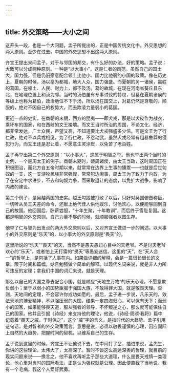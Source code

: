 ```yaml
---
---
---
```

title: 外交策略——大小之间
---




这开头一段，也是一个大问题，孟子所提出的，正是中国传统文化中，外交思想的两大原则。至少在过去，中国的外交思想不出这两大原则。

齐宣王提出来问孟子，对于与邻国的邦交，有什么好的办法，好的策略。孟子说：大致可以分成两种原则。一种是“以大事小”，这是仁者的风范。虽然自己的国土大，国力强，但是仍旧愿意配合领土比他小、国力比他弱的小国的政策。像在历史上，夏朝的时候，汤以亳为都城，地大人众，国力强盛。而夏朝的另一诸侯，嬴姓的葛国，在领土、人民、财力上，都不及汤。葛的故城，在现在河南省葵丘县东北，在地理位置上和汤为邻。当时的汤伯虽有专事讨伐的特权，但葛在夏朝诸侯的等级上也称为葛伯，政治地位不下于汤，所以汤在国交上，对葛仍然是尊敬的，顺服的，绝对不因自己的权势大，而去欺凌力量弱小的葛国。

更近一点的史实，在商朝的末期，西方的昆夷——即犬戎，那是以犬皮作为战衣，乘坏车的国家，和在西岐的文王接壤。而文王当时所治的周国，不论文化、经济，都非常发达，广土众民，声望又高，不知道要比犬戎强盛多少倍。可是文王为了行仁政，绝对不以兵戎相见，为了行仁政，不忍动武，虽然犬戎经常有粗暴鲁莽的侵犯行为，而文王还是忍让着，不愿意生灵涂炭，以免苦了老百姓。

孟子再举出第二个外交原则：“以小事大”，这属于明智之举。他也举出两个当时的史例，一个是周太王的例子。商朝末期时，姬周诸侯，由太王当政，这时周国正在积极图治，而北方自五帝时期以来，就常常在边界上生事的獯鬻——也就是后世匈奴的一支，这一支游牧民族非常强悍，常常犯边闹事，周太王为了致力于内政，为了在安定中求进步，不去和匈奴力争，而采取退让的态度，以免扩大战争，影响了内政的建设。

第二个例子，是吴越两国的史实。越王勾践被打败了以后，只好对吴国俯首称臣，一切听从吴王夫差的命令，还献上绝代佳人供他娱乐，讨他欢心，以便能够回到自己的故国。他回国后，卧薪尝胆，“十年生聚，十年教训”，而后终于雪耻复国。这都是明智的外交原则。自己力量不够的时候，就顺服强者以图生存。

他举了仁与智为出发点的两大外交原则以后，又对齐宣王做进一步的阐述。以大事小的外交原则是“乐天”的，以小事大的外交原则是“畏天”的。

这里所说的“乐天”“畏天”的天，当然不是愚夫愚妇心目中的天老爷。不是讨天老爷欢心的“乐天”，或者怕上天打雷的“畏天”等愚妄迷信。这里的“天”，在“天人合一”的哲学上，是包括了人事在内。如果做详细的解释，会是一篇很长很长的文章。限于时间和篇幅，姑且勉强做个简单的解释。以现代名词来说，就是非人力所可违反的定理；拿我们中国的词汇来说，就是天理。

那么以自己的大国之尊去配合小国，就是顺应“天地生万物”的乐天心理，不愿意欺负弱小；至于以弱小的国势臣服于强国大族，不敢得罪大国，就是敬畏天理。否则，天地间的定理，不会容许你成功如愿的。最后，孟子进一步说，凡乐天的，效法天地的博爱精神，不以强压弱的大国，结果一定四海归心，可以保有天下；而弱小的国家，如果能够畏天道，服从强者的领导，不怀叛逆之心，那么就可能保住自己的国家。他并且引据《诗经》来支持他的理论，他说，《诗经·周颂·我将》篇中记载着“畏天之威，于时保之”，这个“威”字的含义，是指时代的大趋势。孟子引用这句话，是对智者的外交政策而言。意思是说，必须以敬畏谨慎的心理，因应国际上自然的大趋势，把握时间的契机，以维系自己的生存。

孟子说到这里的时候，齐宣王不让他说下去，在中间打了岔，插进来说，孟先生，你讲的这些理论，太伟大了，太高深了。暂时不谈这么高远深奥的哲理，就目前的现实问题来说——换言之，他不喜欢再听孟子那些大道理，什么是畏天戒慎一类理论，他心里对当时的国际看法，正是认为强权就是公理。因此便直截了当地说，我有一个毛病，我这个人爱好武勇。